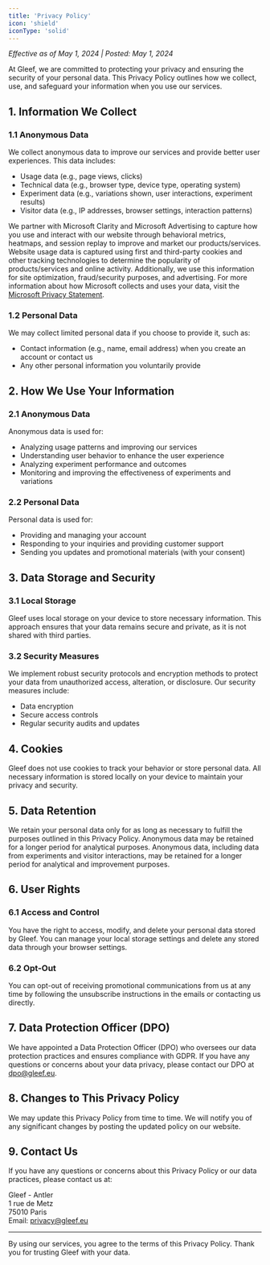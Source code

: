 ```yaml
---
title: 'Privacy Policy'
icon: 'shield'
iconType: 'solid'
---
```


_Effective as of May 1, 2024 | Posted: May 1, 2024_

At Gleef, we are committed to protecting your privacy and ensuring the security of your personal data. This Privacy Policy outlines how we collect, use, and safeguard your information when you use our services.

## 1. Information We Collect
### 1.1 Anonymous Data
We collect anonymous data to improve our services and provide better user experiences. This data includes:
- Usage data (e.g., page views, clicks)
- Technical data (e.g., browser type, device type, operating system)
- Experiment data (e.g., variations shown, user interactions, experiment results)
- Visitor data (e.g., IP addresses, browser settings, interaction patterns)

We partner with Microsoft Clarity and Microsoft Advertising to capture how you use and interact with our website through behavioral metrics, heatmaps, and session replay to improve and market our products/services. Website usage data is captured using first and third-party cookies and other tracking technologies to determine the popularity of products/services and online activity. Additionally, we use this information for site optimization, fraud/security purposes, and advertising. For more information about how Microsoft collects and uses your data, visit the [Microsoft Privacy Statement](https://privacy.microsoft.com/en-US/privacystatement).

### 1.2 Personal Data
We may collect limited personal data if you choose to provide it, such as:
- Contact information (e.g., name, email address) when you create an account or contact us
- Any other personal information you voluntarily provide

## 2. How We Use Your Information
### 2.1 Anonymous Data
Anonymous data is used for:
- Analyzing usage patterns and improving our services
- Understanding user behavior to enhance the user experience
- Analyzing experiment performance and outcomes
- Monitoring and improving the effectiveness of experiments and variations

### 2.2 Personal Data
Personal data is used for:
- Providing and managing your account
- Responding to your inquiries and providing customer support
- Sending you updates and promotional materials (with your consent)

## 3. Data Storage and Security
### 3.1 Local Storage
Gleef uses local storage on your device to store necessary information. This approach ensures that your data remains secure and private, as it is not shared with third parties.

### 3.2 Security Measures
We implement robust security protocols and encryption methods to protect your data from unauthorized access, alteration, or disclosure. Our security measures include:
- Data encryption
- Secure access controls
- Regular security audits and updates

## 4. Cookies
Gleef does not use cookies to track your behavior or store personal data. All necessary information is stored locally on your device to maintain your privacy and security.

## 5. Data Retention
We retain your personal data only for as long as necessary to fulfill the purposes outlined in this Privacy Policy. Anonymous data may be retained for a longer period for analytical purposes.
Anonymous data, including data from experiments and visitor interactions, may be retained for a longer period for analytical and improvement purposes.

## 6. User Rights
### 6.1 Access and Control
You have the right to access, modify, and delete your personal data stored by Gleef. You can manage your local storage settings and delete any stored data through your browser settings.

### 6.2 Opt-Out
You can opt-out of receiving promotional communications from us at any time by following the unsubscribe instructions in the emails or contacting us directly.

## 7. Data Protection Officer (DPO)
We have appointed a Data Protection Officer (DPO) who oversees our data protection practices and ensures compliance with GDPR. If you have any questions or concerns about your data privacy, please contact our DPO at dpo@gleef.eu.

## 8. Changes to This Privacy Policy
We may update this Privacy Policy from time to time. We will notify you of any significant changes by posting the updated policy on our website.

## 9. Contact Us
If you have any questions or concerns about this Privacy Policy or our data practices, please contact us at:

Gleef - Antler <br/>
1 rue de Metz <br/>
75010 Paris <br/>
Email: privacy@gleef.eu <br/>

---

By using our services, you agree to the terms of this Privacy Policy. Thank you for trusting Gleef with your data.

